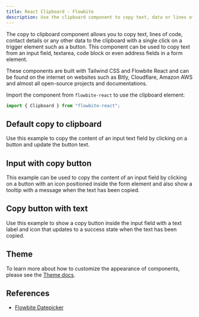 ---
title: React Clipboard - Flowbite
description: Use the clipboard component to copy text, data or lines of code to the clipboard with a single click based on various styles and examples coded with Tailwind CSS and Flowbite
---

The copy to clipboard component allows you to copy text, lines of code, contact details or any other data to the clipboard with a single click on a trigger element such as a button. This component can be used to copy text from an input field, textarea, code block or even address fields in a form element.

These components are built with Tailwind CSS and Flowbite React and can be found on the internet on websites such as Bitly, Cloudflare, Amazon AWS and almost all open-source projects and documentations.

Import the component from `flowbite-react` to use the clipboard element:

```jsx
import { Clipboard } from "flowbite-react";
```

## Default copy to clipboard

Use this example to copy the content of an input text field by clicking on a button and update the button text.

<Example name="clipboard.root" />

## Input with copy button

This example can be used to copy the content of an input field by clicking on a button with an icon positioned inside the form element and also show a tooltip with a message when the text has been copied.

<Example name="clipboard.withIcon" />

## Copy button with text

Use this example to show a copy button inside the input field with a text label and icon that updates to a success state when the text has been copied.

<Example name="clipboard.withIconText" />

## Theme

To learn more about how to customize the appearance of components, please see the [Theme docs](/docs/customize/theme).

<Theme name="clipboard" />

## References

- [Flowbite Datepicker](https://flowbite.com/docs/components/clipboard/)
